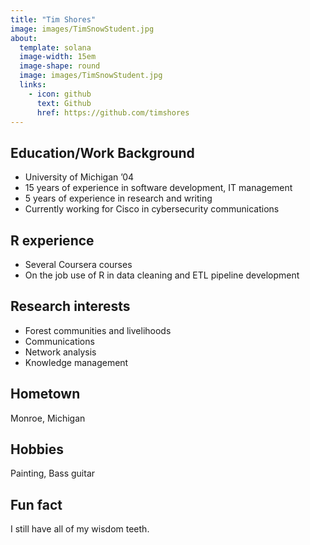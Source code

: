 ```yaml
---
title: "Tim Shores"
image: images/TimSnowStudent.jpg
about:
  template: solana
  image-width: 15em
  image-shape: round
  image: images/TimSnowStudent.jpg
  links:
    - icon: github
      text: Github
      href: https://github.com/timshores
---
```



## Education/Work Background
* University of Michigan '04
* 15 years of experience in software development, IT management
* 5 years of experience in research and writing
* Currently working for Cisco in cybersecurity communications 


## R experience
* Several Coursera courses
* On the job use of R in data cleaning and ETL pipeline development

## Research interests
* Forest communities and livelihoods
* Communications
* Network analysis
* Knowledge management

## Hometown
Monroe, Michigan

## Hobbies
Painting, Bass guitar

## Fun fact
I still have all of my wisdom teeth.
